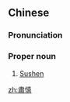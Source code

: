 {{also|肃慎|肅愼}}
==Chinese==
{{zh-forms|s=肃慎|t2=肅愼}}

===Pronunciation===
{{zh-pron
|m=Sùshèn
|cat=propn
}}

===Proper noun===
{{zh-proper noun}}

# [[Sushen]]

[[zh:肅慎]]
